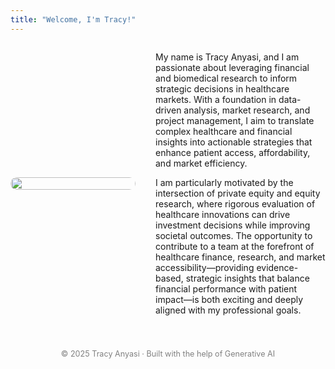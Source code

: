```yaml
---
title: "Welcome, I'm Tracy!"
---
```


<div style="display: flex; align-items: center; gap: 2rem; flex-wrap: wrap;">

<!-- Image on the left -->
<div style="flex: 1; min-width: 200px;">
<img src="./images/Tracy_Grad_PS.jpg" style="width: 100%; max-width: 300px; border-radius: 10px;" />
</div>



<!-- Text on the right -->
<div style="flex: 2; min-width: 250px;">
<p>
My name is Tracy Anyasi, and I am passionate about leveraging financial and biomedical research to inform strategic decisions in healthcare markets. With a foundation in data-driven analysis, market research, and project management, I aim to translate complex healthcare and financial insights into actionable strategies that enhance patient access, affordability, and market efficiency.
</p>

</p>
 I am particularly motivated by the intersection of private equity and equity research, where rigorous evaluation of healthcare innovations can drive investment decisions while improving societal outcomes. The opportunity to contribute to a team at the forefront of healthcare finance, research, and market accessibility—providing evidence-based, strategic insights that balance financial performance with patient impact—is both exciting and deeply aligned with my professional goals.
</p>
</div>

</div>









<footer style="text-align:center; margin-top:40px; font-size:0.9em; color:gray;">
© 2025 Tracy Anyasi · Built with the help of Generative AI
</footer>